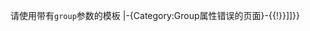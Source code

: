 请使用带有<code>group</code>参数的<code>{{reflist}}</code>模板
{{namespace|namespace=0|then=[[-{Category:Group属性错误的条目}-|-{Category:Group属性错误的条目}-]]|else=[[-{Category:Group属性错误的页面}-{{!}}{{NAMESPACE}}|-{Category:Group属性错误的页面}-{{!}}{{NAMESPACE}}]]}}